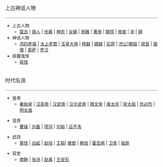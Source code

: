 <div style="border-bottom: 1px solid gray; font-weight: bold; padding: 0.5em 0 0.17em 0em; font-size: 120%; font-weight: bold; color: #666; background-color: transparent;">上古神话人物</div>
*上古人物
**[[盘古|盘古]] | [[燧人|燧人]] | [[伏羲|伏羲]] | [[神农|神农]] | [[女娲|女娲]] | [[祝融|祝融]] | [[黄帝|黄帝]] | [[颛顼|颛顼]] | [[帝喾|帝喾]] | [[尧|尧]] | [[舜|舜]]
*神话人物
**[[鸿钧老祖|鸿钧老祖]] | [[太上老君|太上老君]] | [[玉皇大帝|玉皇大帝]] | [[杨戬|杨戬]] | [[嫦娥|嫦娥]] | [[后羿|后羿]] | [[济公|济公]]|[[佛祖|佛祖]] | [[观音|观音]] | [[唐僧|唐僧]] | [[菩萨|菩萨]] | [[罗汉|罗汉]]
*妖魔鬼怪
**[[妖怪|妖怪]]
<div style="border-bottom: 1px solid gray; font-weight: bold; padding: 0.5em 0 0.17em 0em; font-size: 120%; font-weight: bold; color: #666; background-color: transparent;">时代名流</div>
*皇帝
**[[秦始皇|秦始皇]] | [[汉高帝|汉高帝]] | [[汉武帝|汉武帝]] | [[汉光武帝|汉光武帝]] | [[隋文帝|隋文帝]] | [[唐太宗|唐太宗]] | [[宋太祖|宋太祖]] | [[忽必烈|忽必烈]] | [[明太祖|明太祖]] 

*显贵
**[[曹操|曹操]] | [[刘备|刘备]] | [[项羽|项羽]] | [[刘裕|刘裕]] | [[吕不韦|吕不韦]] 

*武将
**[[蒙恬|蒙恬]] | [[白起|白起]] | [[赵括|赵括]] | [[王翦|王翦]]|  [[章邯|章邯]]  | [[韩信|韩信]] | [[霍去病|霍去病]] | [[卫青|卫青]] | [[祖逖|祖逖]]

*官吏
**[[商鞅|商鞅]] | [[张汤|张汤]] | [[赵禹|赵禹]] | [[王安石|王安石]]
